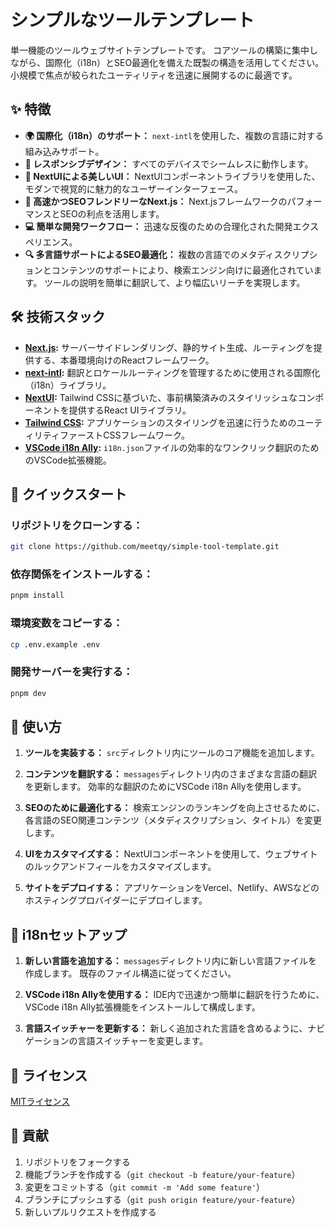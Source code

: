 # シンプルなツールテンプレート

単一機能のツールウェブサイトテンプレートです。 コアツールの構築に集中しながら、国際化（i18n）とSEO最適化を備えた既製の構造を活用してください。 小規模で焦点が絞られたユーティリティを迅速に展開するのに最適です。

## ✨ 特徴

- **🌍 国際化（i18n）のサポート：** `next-intl`を使用した、複数の言語に対する組み込みサポート。
- **📱 レスポンシブデザイン：** すべてのデバイスでシームレスに動作します。
- **🎨 NextUIによる美しいUI：** NextUIコンポーネントライブラリを使用した、モダンで視覚的に魅力的なユーザーインターフェース。
- **🚀 高速かつSEOフレンドリーなNext.js：** Next.jsフレームワークのパフォーマンスとSEOの利点を活用します。
- **💻 簡単な開発ワークフロー：** 迅速な反復のための合理化された開発エクスペリエンス。
- **🔍 多言語サポートによるSEO最適化：** 複数の言語でのメタディスクリプションとコンテンツのサポートにより、検索エンジン向けに最適化されています。 ツールの説明を簡単に翻訳して、より幅広いリーチを実現します。

## 🛠️ 技術スタック

- **[Next.js](https://nextjs.org/):** サーバーサイドレンダリング、静的サイト生成、ルーティングを提供する、本番環境向けのReactフレームワーク。
- **[next-intl](https://next-intl-docs.vercel.app/):** 翻訳とロケールルーティングを管理するために使用される国際化（i18n）ライブラリ。
- **[NextUI](https://nextui.org/):** Tailwind CSSに基づいた、事前構築済みのスタイリッシュなコンポーネントを提供するReact UIライブラリ。
- **[Tailwind CSS](https://tailwindcss.com/):** アプリケーションのスタイリングを迅速に行うためのユーティリティファーストCSSフレームワーク。
- **[VSCode i18n Ally](https://marketplace.visualstudio.com/items?itemName=lokalise.i18n-ally):** `i18n.json`ファイルの効率的なワンクリック翻訳のためのVSCode拡張機能。

## 🚀 クイックスタート

### **リポジトリをクローンする：**

```bash
git clone https://github.com/meetqy/simple-tool-template.git
```

### **依存関係をインストールする：**

```bash
pnpm install
```

### **環境変数をコピーする：**

```bash
cp .env.example .env
```

### **開発サーバーを実行する：**

```bash
pnpm dev
```

## 📖 使い方

1. **ツールを実装する：** `src`ディレクトリ内にツールのコア機能を追加します。

2. **コンテンツを翻訳する：** `messages`ディレクトリ内のさまざまな言語の翻訳を更新します。 効率的な翻訳のためにVSCode i18n Allyを使用します。

3. **SEOのために最適化する：** 検索エンジンのランキングを向上させるために、各言語のSEO関連コンテンツ（メタディスクリプション、タイトル）を変更します。

4. **UIをカスタマイズする：** NextUIコンポーネントを使用して、ウェブサイトのルックアンドフィールをカスタマイズします。

5. **サイトをデプロイする：** アプリケーションをVercel、Netlify、AWSなどのホスティングプロバイダーにデプロイします。

## 📝 i18nセットアップ

1. **新しい言語を追加する：** `messages`ディレクトリ内に新しい言語ファイルを作成します。 既存のファイル構造に従ってください。

2. **VSCode i18n Allyを使用する：** IDE内で迅速かつ簡単に翻訳を行うために、VSCode i18n Ally拡張機能をインストールして構成します。

3. **言語スイッチャーを更新する：** 新しく追加された言語を含めるように、ナビゲーションの言語スイッチャーを変更します。

## 📄 ライセンス

[MITライセンス](LICENSE)

## 🤝 貢献

1. リポジトリをフォークする
2. 機能ブランチを作成する（`git checkout -b feature/your-feature`）
3. 変更をコミットする（`git commit -m 'Add some feature'`）
4. ブランチにプッシュする（`git push origin feature/your-feature`）
5. 新しいプルリクエストを作成する
